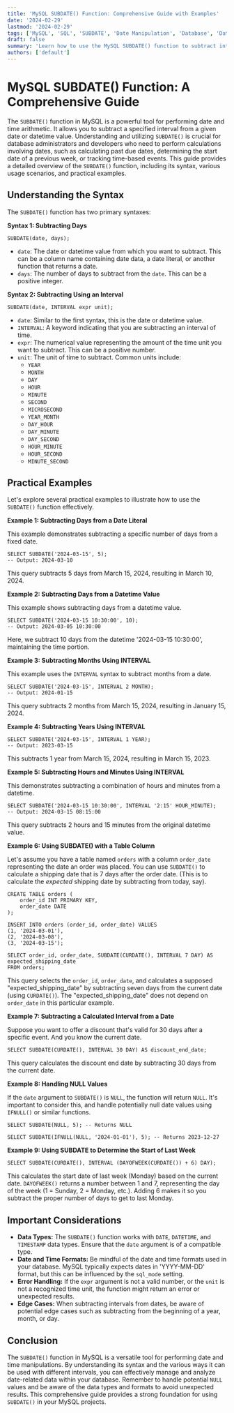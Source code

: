 ```yaml
---
title: 'MySQL SUBDATE() Function: Comprehensive Guide with Examples'
date: '2024-02-29'
lastmod: '2024-02-29'
tags: ['MySQL', 'SQL', 'SUBDATE', 'Date Manipulation', 'Database', 'Date Functions']
draft: false
summary: 'Learn how to use the MySQL SUBDATE() function to subtract intervals from dates effectively. This comprehensive guide provides detailed explanations and practical code examples for various scenarios.'
authors: ['default']
---
```


# MySQL SUBDATE() Function: A Comprehensive Guide

The `SUBDATE()` function in MySQL is a powerful tool for performing date and time arithmetic. It allows you to subtract a specified interval from a given date or datetime value. Understanding and utilizing `SUBDATE()` is crucial for database administrators and developers who need to perform calculations involving dates, such as calculating past due dates, determining the start date of a previous week, or tracking time-based events. This guide provides a detailed overview of the `SUBDATE()` function, including its syntax, various usage scenarios, and practical examples.

## Understanding the Syntax

The `SUBDATE()` function has two primary syntaxes:

**Syntax 1: Subtracting Days**

```plaintext
SUBDATE(date, days);
```

- `date`: The date or datetime value from which you want to subtract. This can be a column name containing date data, a date literal, or another function that returns a date.
- `days`: The number of days to subtract from the `date`. This can be a positive integer.

**Syntax 2: Subtracting Using an Interval**

```plaintext
SUBDATE(date, INTERVAL expr unit);
```

- `date`: Similar to the first syntax, this is the date or datetime value.
- `INTERVAL`: A keyword indicating that you are subtracting an interval of time.
- `expr`: The numerical value representing the amount of the time unit you want to subtract. This can be a positive number.
- `unit`: The unit of time to subtract. Common units include:
  - `YEAR`
  - `MONTH`
  - `DAY`
  - `HOUR`
  - `MINUTE`
  - `SECOND`
  - `MICROSECOND`
  - `YEAR_MONTH`
  - `DAY_HOUR`
  - `DAY_MINUTE`
  - `DAY_SECOND`
  - `HOUR_MINUTE`
  - `HOUR_SECOND`
  - `MINUTE_SECOND`

## Practical Examples

Let's explore several practical examples to illustrate how to use the `SUBDATE()` function effectively.

**Example 1: Subtracting Days from a Date Literal**

This example demonstrates subtracting a specific number of days from a fixed date.

```plaintext
SELECT SUBDATE('2024-03-15', 5);
-- Output: 2024-03-10
```

This query subtracts 5 days from March 15, 2024, resulting in March 10, 2024.

**Example 2: Subtracting Days from a Datetime Value**

This example shows subtracting days from a datetime value.

```plaintext
SELECT SUBDATE('2024-03-15 10:30:00', 10);
-- Output: 2024-03-05 10:30:00
```

Here, we subtract 10 days from the datetime '2024-03-15 10:30:00', maintaining the time portion.

**Example 3: Subtracting Months Using INTERVAL**

This example uses the `INTERVAL` syntax to subtract months from a date.

```plaintext
SELECT SUBDATE('2024-03-15', INTERVAL 2 MONTH);
-- Output: 2024-01-15
```

This query subtracts 2 months from March 15, 2024, resulting in January 15, 2024.

**Example 4: Subtracting Years Using INTERVAL**

```plaintext
SELECT SUBDATE('2024-03-15', INTERVAL 1 YEAR);
-- Output: 2023-03-15
```

This subtracts 1 year from March 15, 2024, resulting in March 15, 2023.

**Example 5: Subtracting Hours and Minutes Using INTERVAL**

This demonstrates subtracting a combination of hours and minutes from a datetime.

```plaintext
SELECT SUBDATE('2024-03-15 10:30:00', INTERVAL '2:15' HOUR_MINUTE);
-- Output: 2024-03-15 08:15:00
```

This query subtracts 2 hours and 15 minutes from the original datetime value.

**Example 6: Using SUBDATE() with a Table Column**

Let's assume you have a table named `orders` with a column `order_date` representing the date an order was placed. You can use `SUBDATE()` to calculate a shipping date that is 7 days after the order date. (This is to calculate the _expected_ shipping date by subtracting from today, say).

```plaintext
CREATE TABLE orders (
    order_id INT PRIMARY KEY,
    order_date DATE
);

INSERT INTO orders (order_id, order_date) VALUES
(1, '2024-03-01'),
(2, '2024-03-08'),
(3, '2024-03-15');

SELECT order_id, order_date, SUBDATE(CURDATE(), INTERVAL 7 DAY) AS expected_shipping_date
FROM orders;
```

This query selects the `order_id`, `order_date`, and calculates a supposed "expected_shipping_date" by subtracting seven days from the current date (using `CURDATE()`). The "expected_shipping_date" does not depend on `order_date` in this particular example.

**Example 7: Subtracting a Calculated Interval from a Date**

Suppose you want to offer a discount that's valid for 30 days after a specific event. And you know the current date.

```plaintext
SELECT SUBDATE(CURDATE(), INTERVAL 30 DAY) AS discount_end_date;
```

This query calculates the discount end date by subtracting 30 days from the current date.

**Example 8: Handling NULL Values**

If the `date` argument to `SUBDATE()` is `NULL`, the function will return `NULL`. It's important to consider this, and handle potentially null date values using `IFNULL()` or similar functions.

```plaintext
SELECT SUBDATE(NULL, 5); -- Returns NULL

SELECT SUBDATE(IFNULL(NULL, '2024-01-01'), 5); -- Returns 2023-12-27
```

**Example 9: Using SUBDATE to Determine the Start of Last Week**

```plaintext
SELECT SUBDATE(CURDATE(), INTERVAL (DAYOFWEEK(CURDATE()) + 6) DAY);
```

This calculates the start date of last week (Monday) based on the current date. `DAYOFWEEK()` returns a number between 1 and 7, representing the day of the week (1 = Sunday, 2 = Monday, etc.). Adding 6 makes it so you subtract the proper number of days to get to last Monday.

## Important Considerations

- **Data Types:** The `SUBDATE()` function works with `DATE`, `DATETIME`, and `TIMESTAMP` data types. Ensure that the `date` argument is of a compatible type.
- **Date and Time Formats:** Be mindful of the date and time formats used in your database. MySQL typically expects dates in 'YYYY-MM-DD' format, but this can be influenced by the `sql_mode` setting.
- **Error Handling:** If the `expr` argument is not a valid number, or the `unit` is not a recognized time unit, the function might return an error or unexpected results.
- **Edge Cases:** When subtracting intervals from dates, be aware of potential edge cases such as subtracting from the beginning of a year, month, or day.

## Conclusion

The `SUBDATE()` function in MySQL is a versatile tool for performing date and time manipulations. By understanding its syntax and the various ways it can be used with different intervals, you can effectively manage and analyze date-related data within your database. Remember to handle potential `NULL` values and be aware of the data types and formats to avoid unexpected results. This comprehensive guide provides a strong foundation for using `SUBDATE()` in your MySQL projects.
